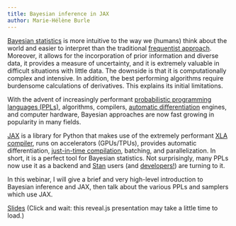 ```yaml
---
title: Bayesian inference in JAX
author: Marie-Hélène Burle
---
```


:::{.def}

[Bayesian statistics](https://en.wikipedia.org/wiki/Bayesian_statistics) is more intuitive to the way we (humans) think about the world and easier to interpret than the traditional [frequentist approach](https://en.wikipedia.org/wiki/Frequentist_probability). Moreover, it allows for the incorporation of prior information and diverse data, it provides a measure of uncertainty, and it is extremely valuable in difficult situations with little data. The downside is that it is computationally complex and intensive. In addition, the best performing algorithms require burdensome calculations of derivatives. This explains its initial limitations.

With the advent of increasingly performant [probabilistic programming languages (PPLs)](https://en.wikipedia.org/wiki/Probabilistic_programming), algorithms, compilers, [automatic differentiation](https://en.wikipedia.org/wiki/Automatic_differentiation) engines, and computer hardware, Bayesian approaches are now fast growing in popularity in many fields.

[JAX](https://docs.jax.dev/en/latest/index.html) is a library for Python that makes use of the extremely performant [XLA compiler](https://en.wikipedia.org/wiki/Accelerated_Linear_Algebra), runs on accelerators (GPUs/TPUs), provides automatic differentiation, [just-in-time compilation](https://en.wikipedia.org/wiki/Just-in-time_compilation), batching, and parallelization. In short, it is a perfect tool for Bayesian statistics. Not surprisingly, many PPLs now use it as a backend and [Stan](https://mc-stan.org/) users (and [developers!](https://statmodeling.stat.columbia.edu/2024/09/25/stan-faster-than-jax-on-cpu/)) are turning to it.

In this webinar, I will give a brief and very high-level introduction to Bayesian inference and JAX, then talk about the various PPLs and samplers which use JAX.

:::

[Slides](wb_bayesian_slides.qmd){.btn .btn-outline-primary} [(Click and wait: this reveal.js presentation may take a little time to load.)]{.inlinenote}
<!-- <br><br> -->

<!-- {{< video https://www.youtube.com/embed/ >}} -->
